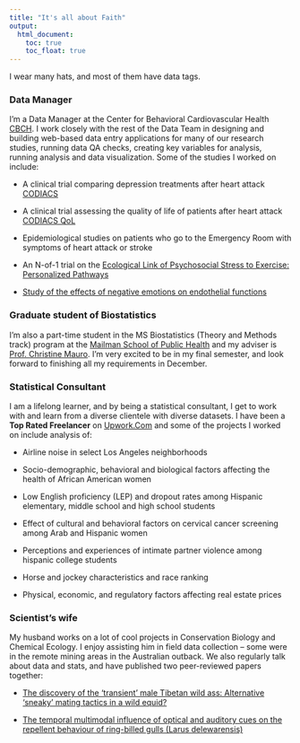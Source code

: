 ```yaml
---
title: "It's all about Faith"
output: 
  html_document:
    toc: true
    toc_float: true
---
```


I wear many hats, and most of them have data tags.



### Data Manager

I'm a Data Manager at the Center for Behavioral Cardiovascular Health [CBCH](http://www.columbiacardiology.org/research/center-behavioral-cardiovascular-health). I work closely with the rest of the Data Team in designing and building web-based data entry applications for many of our research studies, running data QA checks, creating key variables for analysis, running analysis and data visualization. Some of the studies I worked on include:

*   A clinical trial comparing depression treatments after heart attack [CODIACS](https://clinicaltrials.gov/ct2/show/NCT01032018) 

*   A clinical trial assessing the quality of life of patients after heart attack [CODIACS QoL](https://clinicaltrials.gov/ct2/show/NCT01993017)

*   Epidemiological studies on patients who go to the Emergency Room with symptoms of heart attack or stroke

*   An N-of-1 trial on the [Ecological Link of Psychosocial Stress to Exercise: Personalized Pathways](https://osf.io/kmszn/)

*   [Study of the effects of negative emotions on endothelial functions](https://clinicaltrials.gov/ct2/show/NCT01909895)  

### Graduate student of Biostatistics

I'm also a part-time student in the MS Biostatistics (Theory and Methods track) program at the [Mailman School of Public Health](https://www.mailman.columbia.edu/become-student/departments/biostatistics) and my adviser is [Prof. Christine Mauro](https://www.mailman.columbia.edu/people/our-faculty/cmm2212). I'm very excited to be in my final semester, and look forward to finishing all my requirements in December.


### Statistical Consultant

I am a lifelong learner, and by being a statistical consultant, I get to work with and learn from a diverse clientele with diverse datasets.  I have been a **Top Rated Freelancer** on [Upwork.Com](https://www.upwork.com/o/profiles/users/_~011c2117ecbd36eeca/) and some of the projects I worked on include analysis of: 

*   Airline noise in select Los Angeles neighborhoods

*   Socio-demographic, behavioral and biological factors affecting the health of African American women

*   Low English proficiency (LEP) and dropout rates among Hispanic elementary, middle school and high school students

*   Effect of cultural and behavioral factors on cervical cancer screening among Arab and Hispanic women

*   Perceptions and experiences of intimate partner violence among hispanic college students 

*   Horse and jockey characteristics and race ranking

*   Physical, economic, and regulatory factors affecting real estate prices 

### Scientist's wife

My husband works on a lot of cool projects in Conservation Biology and Chemical Ecology. I enjoy assisting him in field data collection -- some were in the remote mining areas in the Australian outback. We also regularly talk about data and stats, and have published two peer-reviewed papers together: 

*   [The discovery of the 'transient' male Tibetan wild ass: Alternative 'sneaky' mating tactics in a wild equid?](http://booksandjournals.brillonline.com/content/journals/10.1163/1568539x-00003407)

*   [The temporal multimodal influence of optical and auditory cues on the repellent behaviour of ring-billed gulls (Larus delewarensis)](http://www.bioone.org/doi/abs/10.1071/WR15001)
